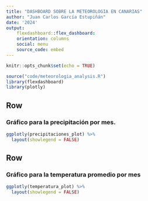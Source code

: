 ```yaml
---
title: "DASHBOARD SOBRE LA METEOROLOGIA EN CANARIAS"
author: "Juan Carlos García Estupiñán"
date: '2024'
output: 
    flexdashboard::flex_dashboard:
    orientation: columns
    social: menu
    source_code: embed
---
```


```r
knitr::opts_chunk$set(echo = TRUE)
```

```r
source("code/meteorologia_analysis.R")
library(flexdashboard)
library(plotly)
```


Row
-----------------------------------------------------------------------

### Gráfico para la precipitación por mes. 

```r
ggplotly(precipitaciones_plot) %>% 
  layout(showlegend = FALSE)
```

Row
-----------------------------------------------------------------------

### Gráfico para la temperatura promedio por mes

```r
ggplotly(temperatura_plot) %>% 
  layout(showlegend = FALSE)
```
